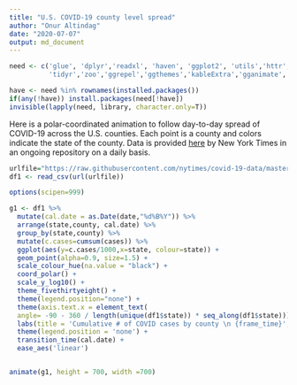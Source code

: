 ```yaml
---
title: "U.S. COVID-19 county level spread"
author: "Onur Altindag"
date: "2020-07-07"
output: md_document
---
```


```r
need <- c('glue', 'dplyr','readxl', 'haven', 'ggplot2', 'utils','httr', 'readr',
          'tidyr','zoo','ggrepel','ggthemes','kableExtra','gganimate','gifski','ftplottools')

have <- need %in% rownames(installed.packages()) 
if(any(!have)) install.packages(need[!have]) 
invisible(lapply(need, library, character.only=T)) 
```

Here is a polar-coordinated animation to follow day-to-day spread of COVID-19 across the U.S. counties. Each point is a county and colors indicate the state of the county. Data is provided [here](https://github.com/nytimes/covid-19-data) by New York Times in an ongoing repository on a daily basis.  


```r

urlfile="https://raw.githubusercontent.com/nytimes/covid-19-data/master/us-counties.csv"
df1 <- read_csv(url(urlfile))

options(scipen=999)

g1 <- df1 %>%
  mutate(cal.date = as.Date(date,"%d%B%Y")) %>%
  arrange(state,county, cal.date) %>%
  group_by(state,county) %>%
  mutate(c.cases=cumsum(cases)) %>%
  ggplot(aes(y=c.cases/1000,x=state, colour=state)) + 
  geom_point(alpha=0.9, size=1.5) + 
  scale_colour_hue(na.value = "black") + 
  coord_polar() + 
  scale_y_log10() +
  theme_fivethirtyeight() +
  theme(legend.position="none") + 
  theme(axis.text.x = element_text(
  angle= -90 - 360 / length(unique(df1$state)) * seq_along(df1$state)))  +
  labs(title = 'Cumulative # of COVID cases by county \n {frame_time}', x = ' ', y = '') +
  theme(legend.position = 'none') +
  transition_time(cal.date) +
  ease_aes('linear') 


animate(g1, height = 700, width =700)

```
